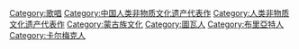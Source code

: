 [[Category:歌唱|Category:歌唱]]
[[Category:中国人类非物质文化遗产代表作|Category:中国人类非物质文化遗产代表作]]
[[Category:人类非物质文化遗产代表作|Category:人类非物质文化遗产代表作]]
[[Category:蒙古族文化|Category:蒙古族文化]]
[[Category:圖瓦人|Category:圖瓦人]]
[[Category:布里亞特人|Category:布里亞特人]]
[[Category:卡尔梅克人|Category:卡尔梅克人]]